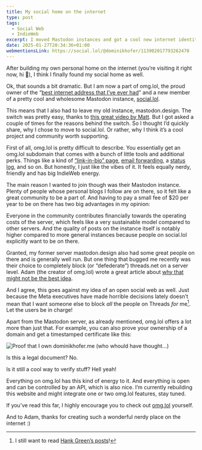 ```yaml
---
title: My social home on the internet
type: post
tags:
  - Social Web
  - IndieWeb
excerpt: I moved Mastodon instances and got a cool new internet identity in the process.
date: 2025-01-27T20:34:36+01:00
webmentionsLink: https://social.lol/@dominikhofer/113902017793262470
---
```


After building my own personal home on the internet (you’re visiting it right now, hi 👋), I think I finally found my social home as well.

Ok, that sounds a bit dramatic. But I am now a part of omg.lol, the proud owner of the “[best internet address that I’ve ever had](https://home.omg.lol/)” and a new member of a pretty cool and wholesome Mastodon instance, [social.lol](https://social.lol/).

This means that I also had to leave my old instance, mastodon.design. The switch was pretty easy, thanks to [this great video by Matt](https://www.youtube.com/watch?v=XHK1iXdpvg8). But I got asked a couple of times for the reasons behind the switch. So I thought I’d quickly share, why I chose to move to social.lol. Or rather, why I think it’s a cool project and community worth supporting.

First of all, omg.lol is pretty difficult to describe. You essentially get an omg.lol subdomain that comes with a bunch of little tools and additional perks. Things like a kind of [“link-in-bio” page](https://dominikhofer.profile.lol/), [email forwarding](mailto:dominikhofer@omg.lol), a [status log](https://status.lol/), and so on. But honestly, I just like the vibes of it. It feels equally nerdy, friendly and has big IndieWeb energy.

The main reason I wanted to join though was their Mastodon instance. Plenty of people whose personal blogs I follow are on there, so it felt like a great community to be a part of. And having to pay a small fee of $20 per year to be on there has two big advantages in my opinion:

Everyone in the community contributes financially towards the operating costs of the server, which feels like a very sustainable model compared to other servers. And the quality of posts on the instance itself is notably higher compared to more general instances because people on social.lol explicitly want to be on there.

Granted, my former server mastodon.design also had some great people on there and is generally well run. But one thing that bugged me recently was their choice to completely block (or “defederate”) threads.net on a server level. Adam (the creator of omg.lol) wrote a great article about [why that might not be the best idea](https://notes.neatnik.net/2025/01/framing-federation).

And I agree, this goes against my idea of an open social web as well. Just because the Meta executives have made horrible decisions lately doesn’t mean that I want someone else to block _all_ the people on Threads _for_ me[^1]. Let the users be in charge!

Apart from the Mastodon server, as already mentioned, omg.lol offers a lot more than just that. For example, you can also prove your ownership of a domain and get a timestamped certificate like this:

![Proof that I own dominikhofer.me (who whould have thought…)](../../assets/posts/social-internet-home/proof-4633a593d3.jpg)


Is this a legal document? No.

Is it still a cool way to verify stuff? Hell yeah!

Everything on omg.lol has this kind of energy to it. And everything is open and can be controlled by an API, which is also nice. I’m currently rebuilding this website and might integrate one or two omg.lol features, stay tuned.

If you’ve read this far, I highly encourage you to check out [omg.lol](https://home.omg.lol/referred-by/dominikhofer) yourself.

And to Adam, thanks for creating such a wonderful nerdy place on the internet :)

[^1]:	I still want to read [Hank Green’s posts](https://www.threads.net/@hankgreen)!
